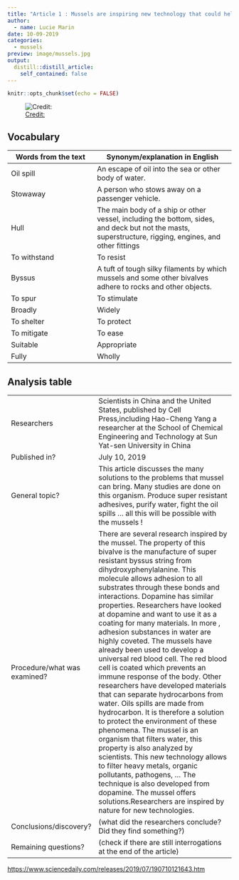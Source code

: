 ```yaml
---
title: "Article 1 : Mussels are inspiring new technology that could help purify water and clean up oil spills"
author:
  - name: Lucie Marin
date: 10-09-2019
categories:
  - mussels
preview: image/mussels.jpg
output:
  distill::distill_article:
    self_contained: false
---
```


```r
knitr::opts_chunk$set(echo = FALSE)
```


![ [Credit: ]() ](image/mussels.jpg)

## Vocabulary 

| Words from the text | Synonym/explanation in English |
| ------------------- | ------------------------------ |
| Oil spill          | An escape of oil into the sea or other body of water.                  |
| Stowaway             | A person who stows away on a passenger vehicle.         |
| Hull      | The main body of a ship or other vessel, including the bottom, sides, and deck but not the masts, superstructure, rigging, engines, and other fittings         |
| To withstand                  | To resist      |
| Byssus              | A tuft of tough silky filaments by which mussels and some other bivalves adhere to rocks and other objects.     |
| To spur                  |To stimulate       |
| Broadly               | Widely        |
| To shelter             |To protect       |
| To mitigate                    |To ease       |
| Suitable                    | Appropriate        |
| Fully                   | Wholly        |


## Analysis table 

|                              |                                                                     |
| ---------------------------- | ------------------------------------------------------------------- |
| Researchers                  | Scientists in China and the United States, published by Cell Press,including Hao-Cheng Yang a researcher at the School of Chemical Engineering and Technology at Sun Yat-sen University in China                  |
| Published in?                | July 10, 2019                                                       |
| General topic?               |  This article discusses the many solutions to the problems that mussel can bring. Many studies are done on this organism. Produce super resistant adhesives, purify water, fight the oil spills ... all this will be possible with the mussels !                     |
| Procedure/what was examined? | There are several research inspired by the mussel.     The property of this bivalve is the manufacture of super resistant byssus string from dihydroxyphenylalanine. This molecule allows adhesion to all substrates through these bonds and interactions. Dopamine has similar properties. Researchers have looked at dopamine and want to use it as a coating for many materials. In more , adhesion substances in water are highly coveted.       The mussels have already been used to develop a universal red blood cell. The red blood cell is coated which prevents an immune response of the body.           Other researchers have developed materials that can separate hydrocarbons from water. Oils spills are made from hydrocarbon. It is therefore a solution to protect the environment of these phenomena.         The mussel is an organism that filters water, this property is also analyzed by scientists. This new technology allows to filter heavy metals, organic pollutants, pathogens, ... The technique is also developed from dopamine.            The mussel offers solutions.Researchers are inspired by nature for new technologies. |
| Conclusions/discovery?       |  (what did the researchers conclude? Did they find something?)      |
| Remaining questions?         | (check if there are still interrogations at the end of the article) |


<https://www.sciencedaily.com/releases/2019/07/190710121643.htm>



